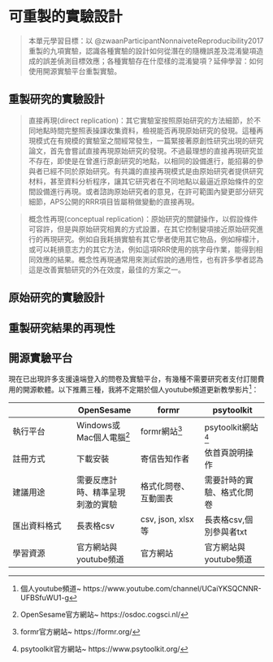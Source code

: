 # 可重製的實驗設計 {#design}

> 本單元學習目標：以 @zwaanParticipantNonnaiveteReproducibility2017 重製的九項實驗，認識各種實驗的設計如何從潛在的隨機誤差及混淆變項造成的誤差偵測目標效應；各種實驗存在什麼樣的混淆變項？延伸學習：如何使用開源實驗平台重製實驗。

## 重製研究的實驗設計

> 直接再現(direct replication)：其它實驗室按照原始研究的方法細節，於不同地點時間完整照表操課收集資料，檢視能否再現原始研究的發現。這種再現模式在有規模的實驗室之間經常發生，一篇緊接著原創性研究出現的研究論文，首先會嘗試直接再現原始研究的發現。不過最理想的直接再現研究並不存在，即使是在曾進行原創研究的地點，以相同的設備進行，能招募的參與者已經不同於原始研究。有共識的直接再現模式是由原始研究者提供研究材料，甚至資料分析程序，讓其它研究者在不同地點以最逼近原始條件的空間設備進行再現。或者諮詢原始研究者的意見，在許可範圍內變更部分研究細節，APS公開的RRR項目皆屬稍做變動的直接再現。

> 概念性再現(conceptual replication)：原始研究的關鍵操作，以假設條件可容許，但是與原始研究相異的方式設置，在其它控制變項接近原始研究進行的再現研究。例如自我耗損實驗有其它學者使用其它物品，例如檸檬汁，或可以耗損意志力的其它方法，例如這項RRR使用的挑字母作業，能得到相同效應的結果。概念性再現通常用來測試假說的通用性，也有許多學者認為這是改善實驗研究的外在效度，最佳的方案之一。

## 原始研究的實驗設計




## 重製研究結果的再現性




## 開源實驗平台 {#toolbox_platform}

現在已出現許多支援遠端登入的問卷及實驗平台，有幾種不需要研究者支付訂閱費用的開源軟體。以下推薦三種，我將不定期於個人youtube頻道更新教學影片[^9]：

||OpenSesame|formr|psytoolkit|
|---|---|---|---|
|執行平台| Windows或Mac個人電腦[^6] | formr網站[^7] | psytoolkit網站[^8] |
|註冊方式|下載安裝|寄信告知作者|依首頁說明操作|
|建議用途|需要反應計時、精準呈現刺激的實驗|格式化問卷、互動圖表|需要計時的實驗、格式化問卷|
|匯出資料格式|長表格csv|csv, json, xlsx等|長表格csv,個別參與者txt|
|學習資源|官方網站與youtube頻道|官方網站|官方網站與youtube頻道|

[^6]: OpenSesame官方網站~ https://osdoc.cogsci.nl/
[^7]: formr官方網站~ https://formr.org/
[^8]: psytoolkit官方網站~ https://www.psytoolkit.org/
[^9]: 個人youtube頻道~ https://www.youtube.com/channel/UCaiYKSQCNNR-UFBSfuWU1-g


